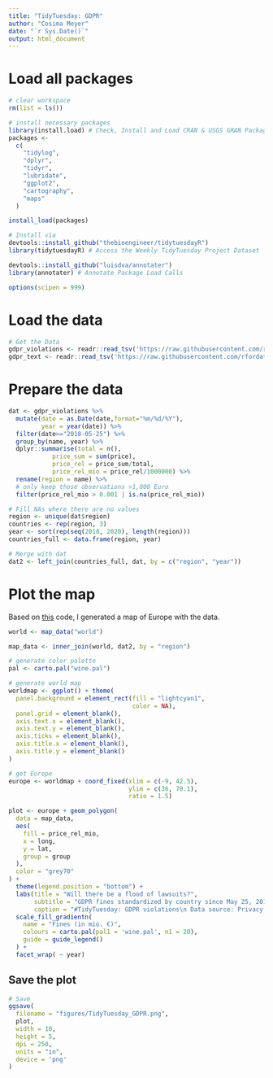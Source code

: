 ```yaml
---
title: "TidyTuesday: GDPR"
author: "Cosima Meyer"
date: "`r Sys.Date()`"
output: html_document
---
```


# Load all packages
```r
# clear workspace
rm(list = ls())

# install necessary packages
library(install.load) # Check, Install and Load CRAN & USGS GRAN Packages
packages <-
  c(
    "tidylog",
    "dplyr",
    "tidyr",
    "lubridate",
    "ggplot2",
    "cartography",
    "maps"
  )

install_load(packages)

# Install via
devtools::install_github("thebioengineer/tidytuesdayR")
library(tidytuesdayR) # Access the Weekly TidyTuesday Project Dataset

devtools::install_github("luisdva/annotater")
library(annotater) # Annotate Package Load Calls 

options(scipen = 999)
```

# Load the data
```r
# Get the Data
gdpr_violations <- readr::read_tsv('https://raw.githubusercontent.com/rfordatascience/tidytuesday/master/data/2020/2020-04-21/gdpr_violations.tsv')
gdpr_text <- readr::read_tsv('https://raw.githubusercontent.com/rfordatascience/tidytuesday/master/data/2020/2020-04-21/gdpr_text.tsv')
```

# Prepare the data
```r
dat <- gdpr_violations %>% 
  mutate(date = as.Date(date,format="%m/%d/%Y"),
         year = year(date)) %>% 
  filter(date>="2018-05-25") %>%
  group_by(name, year) %>% 
  dplyr::summarise(total = n(),
            price_sum = sum(price),
            price_rel = price_sum/total,
            price_rel_mio = price_rel/1000000) %>% 
  rename(region = name) %>% 
  # only keep those observations >1,000 Euro
  filter(price_rel_mio > 0.001 | is.na(price_rel_mio))

# Fill NAs where there are no values
region <- unique(dat$region)
countries <- rep(region, 3)
year <- sort(rep(seq(2018, 2020), length(region)))
countries_full <- data.frame(region, year)

# Merge with dat
dat2 <- left_join(countries_full, dat, by = c("region", "year"))
```

# Plot the map
Based on [this](https://medium.com/@jules.beley/making-a-map-with-eu-data-on-r-erasmus-exchanges-by-country-3f5734dcd4ff) code, I generated a map of Europe with the data.
```r
world <- map_data("world")

map_data <- inner_join(world, dat2, by = "region")

# generate color palette
pal <- carto.pal("wine.pal")

# generate world map
worldmap <- ggplot() + theme(
  panel.background = element_rect(fill = "lightcyan1",
                                  color = NA),
  panel.grid = element_blank(),
  axis.text.x = element_blank(),
  axis.text.y = element_blank(),
  axis.ticks = element_blank(),
  axis.title.x = element_blank(),
  axis.title.y = element_blank()
)

# get Europe
europe <- worldmap + coord_fixed(xlim = c(-9, 42.5),
                                 ylim = c(36, 70.1),
                                 ratio = 1.5)

plot <- europe + geom_polygon(
  data = map_data,
  aes(
    fill = price_rel_mio,
    x = long,
    y = lat,
    group = group
  ),
  color = "grey70"
) +
  theme(legend.position = "bottom") +
  labs(title = "Will there be a flood of lawsuits?",
       subtitle = "GDPR fines standardized by country since May 25, 2018",
       caption = "#TidyTuesday: GDPR violations\n Data source: Privacy Affairs\n Visualization: @cosima_meyer")  +
  scale_fill_gradientn(
    name = "Fines (in mio. €)",
    colours = carto.pal(pal1 = 'wine.pal', n1 = 20),
    guide = guide_legend()
  ) +
  facet_wrap( ~ year) 
```

## Save the plot
```r
# Save
ggsave(
  filename = "figures/TidyTuesday_GDPR.png",
  plot,
  width = 10,
  height = 5,
  dpi = 250,
  units = "in",
  device = 'png'
)
```




